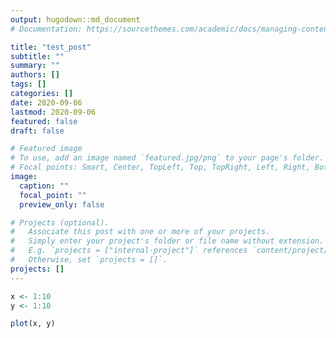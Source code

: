 ```yaml
---
output: hugodown::md_document
# Documentation: https://sourcethemes.com/academic/docs/managing-content/

title: "test_post"
subtitle: ""
summary: ""
authors: []
tags: []
categories: []
date: 2020-09-06
lastmod: 2020-09-06
featured: false
draft: false

# Featured image
# To use, add an image named `featured.jpg/png` to your page's folder.
# Focal points: Smart, Center, TopLeft, Top, TopRight, Left, Right, BottomLeft, Bottom, BottomRight.
image:
  caption: ""
  focal_point: ""
  preview_only: false

# Projects (optional).
#   Associate this post with one or more of your projects.
#   Simply enter your project's folder or file name without extension.
#   E.g. `projects = ["internal-project"]` references `content/project/deep-learning/index.md`.
#   Otherwise, set `projects = []`.
projects: []
---
```


```r
x <- 1:10
y <- 1:10

plot(x, y)
```

